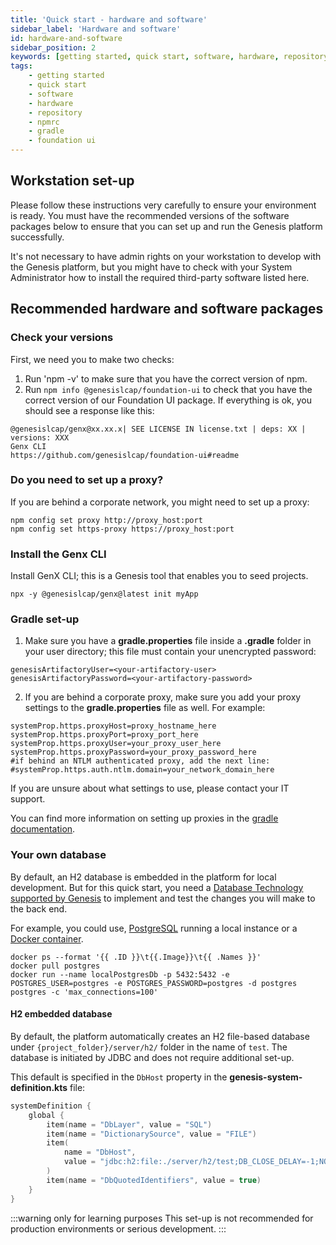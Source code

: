 ```yaml
---
title: 'Quick start - hardware and software'
sidebar_label: 'Hardware and software'
id: hardware-and-software
sidebar_position: 2
keywords: [getting started, quick start, software, hardware, repository, npmrc, gradle, foundation ui]
tags:
    - getting started
    - quick start
    - software
    - hardware
    - repository
    - npmrc
    - gradle
    - foundation ui
---
```




## Workstation set-up

Please follow these instructions very carefully to ensure your environment is ready. You must have the recommended versions of the software packages below to ensure that you can set up and run the Genesis platform successfully.

It's not necessary to have admin rights on your workstation to develop with the Genesis platform, but you might have to check with your System Administrator how to install the required third-party software listed here.

## Recommended hardware and software packages


<MinimumRequirement />

### Check your versions

First, we need you to make two checks:

1. Run 'npm -v' to make sure that you have the correct version of npm. 
2. Run `npm info @genesislcap/foundation-ui` to check that you have the correct version of our Foundation UI package. If everything is ok, you should see a response like this:

```terminal
@genesislcap/genx@xx.xx.x| SEE LICENSE IN license.txt | deps: XX | versions: XXX
Genx CLI
https://github.com/genesislcap/foundation-ui#readme
```

### Do you need to set up a proxy?
If you are behind a corporate network, you might need to set up a proxy:

```shell
npm config set proxy http://proxy_host:port
npm config set https-proxy https://proxy_host:port
```
### Install the Genx CLI
Install GenX CLI; this is a Genesis tool that enables you to seed projects.

```terminal
npx -y @genesislcap/genx@latest init myApp
```

<!-- NO EDIT (NEXT 4 LINES) -->

<InsecureFlag />

### Gradle set-up

1. Make sure you have a **gradle.properties** file inside a **.gradle** folder in your user directory; this file must contain your unencrypted password:

```shell
genesisArtifactoryUser=<your-artifactory-user>
genesisArtifactoryPassword=<your-artifactory-password>
```

2. If you are behind a corporate proxy, make sure you add your proxy settings to the **gradle.properties** file as well. For example:

```shell
systemProp.https.proxyHost=proxy_hostname_here
systemProp.https.proxyPort=proxy_port_here
systemProp.https.proxyUser=your_proxy_user_here
systemProp.https.proxyPassword=your_proxy_password_here
#if behind an NTLM authenticated proxy, add the next line:
#systemProp.https.auth.ntlm.domain=your_network_domain_here
```

If you are unsure about what settings to use, please contact your IT support.

You can find more information on setting up proxies in the [gradle documentation](https://docs.gradle.org/current/userguide/build_environment.html#sec:accessing_the_web_via_a_proxy).

### Your own database

By default, an H2 database is embedded in the platform for local development. But for this quick start, you need a [Database Technology supported by Genesis](../../../database/database-technology/overview/) to implement and test the changes you will make to the back end.  

For example, you could use, [PostgreSQL](../../../database/database-technology/sql/#postgresql) running a local instance or a [Docker container](https://hub.docker.com/_/postgres).

```terminal
docker ps --format '{{ .ID }}\t{{.Image}}\t{{ .Names }}'
docker pull postgres
docker run --name localPostgresDb -p 5432:5432 -e POSTGRES_USER=postgres -e POSTGRES_PASSWORD=postgres -d postgres postgres -c 'max_connections=100'
```
#### H2 embedded database

By default, the platform automatically creates an H2 file-based database under `{project_folder}/server/h2/` folder in the name of `test`. The database is initiated by JDBC and does not require additional set-up.

This default is specified in the `DbHost` property in the **genesis-system-definition.kts** file: 


```kotlin
systemDefinition {
    global {
        item(name = "DbLayer", value = "SQL")
        item(name = "DictionarySource", value = "FILE")
        item(
            name = "DbHost",
            value = "jdbc:h2:file:./server/h2/test;DB_CLOSE_DELAY=-1;NON_KEYWORDS=VALUE,KEY;AUTO_SERVER=TRUE"
        )
        item(name = "DbQuotedIdentifiers", value = true)
    }
}
```

:::warning only for learning purposes
This set-up is not recommended for production environments or serious development.
:::
